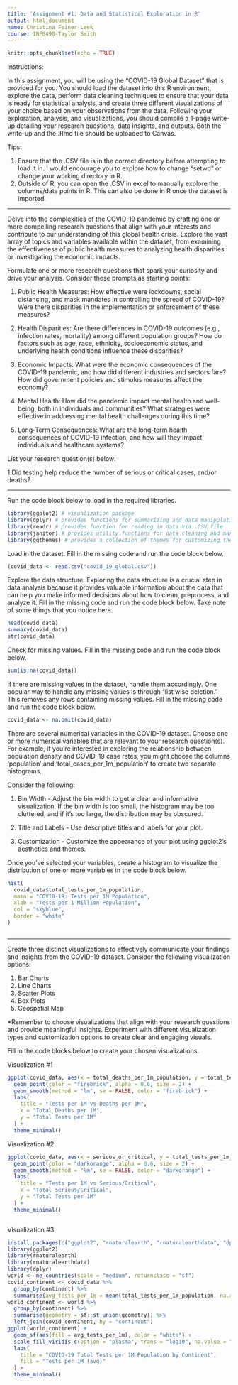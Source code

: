 ```yaml
---
title: 'Assignment #1: Data and Statistical Exploration in R'
output: html_document
name: Christina Feiner-Leek
course: INF6490-Taylor Smith
---
```


```r
knitr::opts_chunk$set(echo = TRUE)
```

Instructions: 

In this assignment, you will be using the "COVID-19 Global Dataset" that is provided for you. You should load the dataset into this R environment, explore the data, perform data cleaning techniques to ensure that your data is ready for statistical analysis, and create three different visualizations of your choice based on your observations from the data. Following your exploration, analysis, and visualizations, you should compile a 1-page write-up detailing your research questions, data insights, and outputs. Both the write-up and the .Rmd file should be uploaded to Canvas.

Tips: 

1. Ensure that the .CSV file is in the correct directory before attempting to load it in. I would encourage you to explore how to change "setwd" or change your working directory in R.
2. Outside of R, you can open the .CSV in excel to manually explore the columns/data points in R. This can also be done in R once the dataset is imported.

---

Delve into the complexities of the COVID-19 pandemic by crafting one or more compelling research questions that align with your interests and contribute to our understanding of this global health crisis. Explore the vast array of topics and variables available within the dataset, from examining the effectiveness of public health measures to analyzing health disparities or investigating the economic impacts.

Formulate one or more research questions that spark your curiosity and drive your analysis. Consider these prompts as starting points:

1. Public Health Measures: How effective were lockdowns, social distancing, and mask mandates in controlling the spread of COVID-19? Were there disparities in the implementation or enforcement of these measures?

2. Health Disparities: Are there differences in COVID-19 outcomes (e.g., infection rates, mortality) among different population groups? How do factors such as age, race, ethnicity, socioeconomic status, and underlying health conditions influence these disparities?

3. Economic Impacts: What were the economic consequences of the COVID-19 pandemic, and how did different industries and sectors fare? How did government policies and stimulus measures affect the economy?

4. Mental Health: How did the pandemic impact mental health and well-being, both in individuals and communities? What strategies were effective in addressing mental health challenges during this time?

5. Long-Term Consequences: What are the long-term health consequences of COVID-19 infection, and how will they impact individuals and healthcare systems?

List your research question(s) below:

1.Did testing help reduce the number of serious or critical cases, and/or deaths?

---


Run the code block below to load in the required libraries.

```r

library(ggplot2) # visualization package
library(dplyr) # provides functions for summarizing and data manipulation
library(readr) # provides function for reading in data via .CSV file
library(janitor) # provides utility functions for data cleaning and manipulation
library(ggthemes) # provides a collection of themes for customizing the appearance of plots created with ggplot2

```


Load in the dataset. Fill in the missing code and run the code block below.

```r

(covid_data <- read.csv("covid_19_global.csv"))

```


Explore the data structure. Exploring the data structure is a crucial step in data analysis because it provides valuable information about the data that can help you make informed decisions about how to clean, preprocess, and analyze it. Fill in the missing code and run the code block below. Take note of some things that you notice here.

```r

head(covid_data)
summary(covid_data)
str(covid_data)

```


Check for missing values. Fill in the missing code and run the code block below.

```r

sum(is.na(covid_data))

```


If there are missing values in the dataset, handle them accordingly. One popular way to handle any missing values is through "list wise deletion." This removes any rows containing missing values. Fill in the missing code and run the code block below.

```r

covid_data <- na.omit(covid_data)

```


There are several numerical variables in the COVID-19 dataset. Choose one or more numerical variables that are relevant to your research question(s). For example, if you're interested in exploring the relationship between population density and COVID-19 case rates, you might choose the columns 'population' and 'total_cases_per_1m_population' to create two separate histograms.

Consider the following:

1. Bin Width - Adjust the bin width to get a clear and informative visualization. If the bin width is too small, the histogram may be too cluttered, and if it's too large, the distribution may be obscured.

2. Title and Labels - Use descriptive titles and labels for your plot.

3. Customization - Customize the appearance of your plot using ggplot2's aesthetics and themes.

Once you've selected your variables, create a histogram to visualize the distribution of one or more variables in the code block below. 

```r

hist(
  covid_data$total_tests_per_1m_population,
  main = "COVID-19: Tests per 1M Population",
  xlab = "Tests per 1 Million Population",
  col = "skyblue",
  border = "white"
)



```

---

Create three distinct visualizations to effectively communicate your findings and insights from the COVID-19 dataset. Consider the following visualization options:

1. Bar Charts
2. Line Charts
3. Scatter Plots
4. Box Plots
5. Geospatial Map

*Remember to choose visualizations that align with your research questions and provide meaningful insights. Experiment with different visualization types and customization options to create clear and engaging visuals.


Fill in the code blocks below to create your chosen visualizations.


Visualization #1

```r

ggplot(covid_data, aes(x = total_deaths_per_1m_population, y = total_tests_per_1m_population)) +
  geom_point(color = "firebrick", alpha = 0.6, size = 2) +
  geom_smooth(method = "lm", se = FALSE, color = "firebrick") +
  labs(
    title = "Tests per 1M vs Deaths per 1M",
    x = "Total Deaths per 1M",
    y = "Total Tests per 1M"
  ) +
  theme_minimal()

```


Visualization #2

```r
ggplot(covid_data, aes(x = serious_or_critical, y = total_tests_per_1m_population)) +
  geom_point(color = "darkorange", alpha = 0.6, size = 2) +
  geom_smooth(method = "lm", se = FALSE, color = "darkorange") +
  labs(
    title = "Tests per 1M vs Serious/Critical",
    x = "Total Serious/Critical",
    y = "Total Tests per 1M"
  ) +
  theme_minimal()



```


Visualization #3

```r
install.packages(c("ggplot2", "rnaturalearth", "rnaturalearthdata", "dplyr"))
library(ggplot2)
library(rnaturalearth)
library(rnaturalearthdata)
library(dplyr)
world <- ne_countries(scale = "medium", returnclass = "sf")
covid_continent <- covid_data %>%
  group_by(continent) %>%
  summarise(avg_tests_per_1m = mean(total_tests_per_1m_population, na.rm = TRUE))
world_continent <- world %>%
  group_by(continent) %>%
  summarise(geometry = sf::st_union(geometry)) %>%
  left_join(covid_continent, by = "continent")
ggplot(world_continent) +
  geom_sf(aes(fill = avg_tests_per_1m), color = "white") +
  scale_fill_viridis_c(option = "plasma", trans = "log10", na.value = "grey90") +
  labs(
    title = "COVID-19 Total Tests per 1M Population by Continent",
    fill = "Tests per 1M (avg)"
  ) +
  theme_minimal()


```